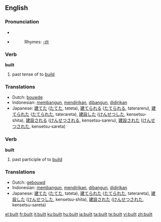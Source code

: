 ==English==

{{rank|meeting|corner|spite|900|built|lower|lead|wouldn't}}

===Pronunciation===
* {{IPA|/'bɪlt/}}
* {{audio|en-us-built.ogg|Audio (US)}}
*: Rhymes: [[Rhymes:English:-ɪlt|-ɪlt]]

===Verb===
'''built'''

# past tense of to [[build]]

===Translations===
{{rfc-level|Translations at L3+ (AutoFormat would have corrected level of Translations)}}
* Dutch: [[bouwde]]
* Indonesian: [[bangun|membangun]], [[diri|mendirikan]], [[bangun|dibangun]], [[diri|didirikan]]
* Japanese: [[建てた]] ([[たてた]], tateta), [[建てられる]] ([[たてられる]], taterareru), [[建てられた]] ([[たてられた]], taterareta), [[建設]]した ([[けんせつ]]した, kensetsu-shita), [[建設]]される ([[けんせつ]]される, kensetsu-sareru), [[建設]]された ([[けんせつ]]された, kensetsu-sareta)

===Verb===
'''built'''

# past participle of to [[build]]

===Translations===
* Dutch: [[gebouwd]]
* Indonesian: [[bangun|membangun]], [[diri|mendirikan]], [[bangun|dibangun]], [[diri|didirikan]]
* Japanese: [[建てた]] ([[たてた]], tateta), [[建てられた]] ([[たてられた]], taterareta), [[建設]]した ([[けんせつ]]した, kensetsu-shita), [[建設]]された ([[けんせつ]]された, kensetsu-sareta)

[[el:built]]
[[fr:built]]
[[it:built]]
[[ku:built]]
[[hu:built]]
[[ja:built]]
[[ta:built]]
[[te:built]]
[[vi:built]]
[[zh:built]]